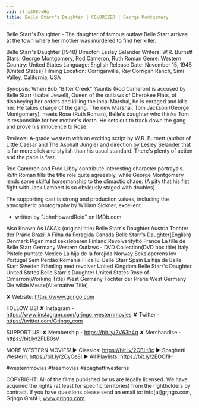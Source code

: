 ```yaml
---
vid: rfrz3UBdvHg
title: Belle Starr's Daughter | COLORIZED | George Montgomery
---
```


Belle Starr's Daughter - The daughter of famous outlaw Belle Starr arrives at the town where her mother was murdered to find her killer.

Belle Starr's Daughter (1948)
Director: Lesley Selander
Writers: W.R. Burnett
Stars: George Montgomery, Rod Cameron, Ruth Roman
Genre: Western
Country: United States
Language: English
Release Date: November 15, 1948 (United States)
Filming Location: Corriganville, Ray Corrigan Ranch, Simi Valley, California, USA

Synopsis:
When Bob "Bitter Creek" Yauntis (Rod Cameron) is accused by Belle Starr (Isabel Jewell), Queen of the outlaws of Cherokee Flats, of disobeying her orders and killing the local Marshal, he is enraged and kills her. He takes charge of the gang. The new Marshal, Tom Jackson (George Montgomery), meets Rose (Ruth Roman), Belle's daughter who thinks Tom is responsible for her mother's death. He sets out to track down the gang and prove his innocence to Rose.

Reviews:
A-grade western with an exciting script by W.R. Burnett (author of Little Caesar and The Asphalt Jungle) and direction by Lesley Selander that is far more slick and stylish than his usual standard. There's plenty of action and the pace is fast.

Rod Cameron and Fred Libby contribute interesting character portrayals. Ruth Roman fills the title role quite agreeably, while George Montgomery lends some skilful horsemanship to the climactic chase. (A pity that his fist fight with Jack Lambert is so obviously staged with doubles).

The supporting cast is strong and production values, including the atmospheric photography by William Sickner, excellent.
- written by "JohnHowardReid" on IMDb.com

Also Known As (AKA):
(original title) Belle Starr's Daughter
Austria Tochter der Prärie
Brazil A Filha da Foragida
Canada Belle Starr's Daughter(English)
Denmark Pigen med seksløberen
Finland Revolverityttö
France La fille de Belle Starr
Germany Western Outlaws - DVD Collection(DVD box title)
Italy Pistole puntate
Mexico La hija de la forajida
Norway Seksløperens lov
Portugal Sem Perdão
Romania Fiica lui Belle Starr
Spain La hija de Belle Starr
Sweden Främling med revolver
United Kingdom Belle Starr's Daughter
United States Belle Starr's Daughter
United States Rose of Cimarron(Working Title)
West Germany Tochter der Prärie
West Germany Die wilde Meute(Alternative Title)

✘ Website: https://www.grjngo.com

FOLLOW US!
✘ Instagram - https://www.instagram.com/grjngo_westernmovies
✘ Twitter - https://twitter.com/Grjngo_com

SUPPORT US!
✘ Membership - https://bit.ly/2V63h4q
✘ Merchandise - https://bit.ly/2FLB0sV

MORE WESTERN MOVIES! 
► Classics: https://bit.ly/2CBLt8c 
► Spaghetti Western: https://bit.ly/2CyCe8I 
► All Playlists: https://bit.ly/2EOOfIH 

#westernmovies #freemovies #spaghettiwesterns

COPYRIGHT: All of the films published by us are legally licensed. We have acquired the rights (at least for specific territories) from the rightholders by contract. If you have questions please send an email to: info[at]grjngo.com, Grjngo GmbH, www.grjngo.com.